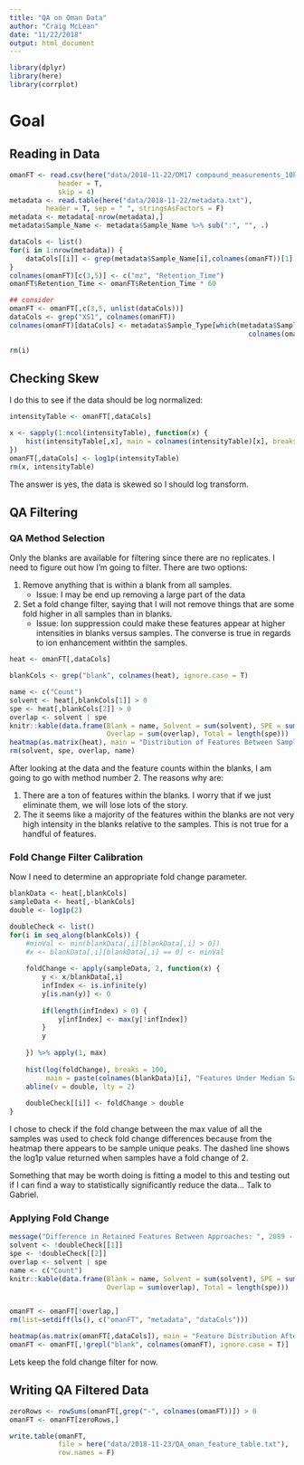 ```yaml
---
title: "QA on Oman Data"
author: "Craig McLean"
date: "11/22/2018"
output: html_document
---
```


```r
library(dplyr)
library(here)
library(corrplot)
```

# Goal

## Reading in Data 

```r
omanFT <- read.csv(here("data/2018-11-22/OM17 compound_measurements_10k_blanks.csv"), 
            header = T, 
            skip = 4)
metadata <- read.table(here("data/2018-11-22/metadata.txt"), 
         header = T, sep = " ", stringsAsFactors = F)
metadata <- metadata[-nrow(metadata),]
metadata$Sample_Name <- metadata$Sample_Name %>% sub(":", "", .)

dataCols <- list()
for(i in 1:nrow(metadata)) {
    dataCols[[i]] <- grep(metadata$Sample_Name[i],colnames(omanFT))[1]
}
colnames(omanFT)[c(3,5)] <- c("mz", "Retention_Time")
omanFT$Retention_Time <- omanFT$Retention_Time * 60

## consider
omanFT <- omanFT[,c(3,5, unlist(dataCols))]
dataCols <- grep("XS1", colnames(omanFT))
colnames(omanFT)[dataCols] <- metadata$Sample_Type[which(metadata$Sample_Name %in% 
                                                           colnames(omanFT)[dataCols])]

rm(i)
```

## Checking Skew

I do this to see if the data should be log normalized:

```r
intensityTable <- omanFT[,dataCols]

x <- sapply(1:ncol(intensityTable), function(x) {
    hist(intensityTable[,x], main = colnames(intensityTable)[x], breaks = 250)  
}) 
omanFT[,dataCols] <- log1p(intensityTable)
rm(x, intensityTable)
```

The answer is yes, the data is skewed so I should log transform.

## QA Filtering 

### QA Method Selection

Only the blanks are available for filtering since there are no replicates. I need to figure out how I'm going to filter. There are two options:

1) Remove anything that is within a blank from all samples.
    - Issue: I may be end up removing a large part of the data
2) Set a fold change filter, saying that I will not remove things that are some fold higher in all samples than in blanks. 
    - Issue: Ion suppression could make these features appear at higher intensities in blanks versus samples. The converse is true in regards to ion enhancement withtin the samples. 

```r
heat <- omanFT[,dataCols]

blankCols <- grep("blank", colnames(heat), ignore.case = T)

name <- c("Count")
solvent <- heat[,blankCols[1]] > 0
spe <- heat[,blankCols[2]] > 0
overlap <- solvent | spe
knitr::kable(data.frame(Blank = name, Solvent = sum(solvent), SPE = sum(spe), 
                        Overlap = sum(overlap), Total = length(spe)))
heatmap(as.matrix(heat), main = "Distribution of Features Between Samples")
rm(solvent, spe, overlap, name)
```

After looking at the data and the feature counts within the blanks, I am going to go with method number 2. The reasons why are:

1) There are a ton of features within the blanks. I worry that if we just eliminate them, we will lose lots of the story.
2) The it seems like a majority of the features within the blanks are not very high intensity in the blanks relative to the samples. This is not true for a handful of features. 

### Fold Change Filter Calibration

Now I need to determine an appropriate fold change parameter. 

```r
blankData <- heat[,blankCols]
sampleData <- heat[,-blankCols]
double <- log1p(2)

doubleCheck <- list()
for(i in seq_along(blankCols)) {
    #minVal <- min(blankData[,i][blankData[,i] > 0])
    #x <- blankData[,i][blankData[,i] == 0] <- minVal
    
    foldChange <- apply(sampleData, 2, function(x) {
        y <- x/blankData[,i]
        infIndex <- is.infinite(y)
        y[is.nan(y)] <- 0
        
        if(length(infIndex) > 0) {
            y[infIndex] <- max(y[!infIndex])    
        }
        y
        
    }) %>% apply(1, max)
    
    hist(log(foldChange), breaks = 100, 
         main = paste(colnames(blankData)[i], "Features Under Median Sample Intensity"))
    abline(v = double, lty = 2)
    
    doubleCheck[[i]] <- foldChange > double
}
```

I chose to check if the fold change between the max value of all the samples was used to check fold change differences because from the heatmap there appears to be sample unique peaks. The dashed line shows the log1p value returned when samples have a fold change of 2. 

Something that may be worth doing is fitting a model to this and testing out if I can find a way to statistically significantly reduce the data... Talk to Gabriel.  

### Applying Fold Change

```r
message("Difference in Retained Features Between Approaches: ", 2089 - 1242)
solvent <- !doubleCheck[[1]]
spe <- !doubleCheck[[2]]
overlap <- solvent | spe
name <- c("Count")
knitr::kable(data.frame(Blank = name, Solvent = sum(solvent), SPE = sum(spe), 
                        Overlap = sum(overlap), Total = length(spe)))


omanFT <- omanFT[!overlap,]
rm(list=setdiff(ls(), c("omanFT", "metadata", "dataCols")))
```

```r
heatmap(as.matrix(omanFT[,dataCols]), main = "Feature Distribution After QA")
omanFT <- omanFT[,!grepl("blank", colnames(omanFT), ignore.case = T)]
```


Lets keep the fold change filter for now. 

## Writing QA Filtered Data

```r
zeroRows <- rowSums(omanFT[,grep("-", colnames(omanFT))]) > 0
omanFT <- omanFT[zeroRows,]

write.table(omanFT, 
            file = here("data/2018-11-23/QA_oman_feature_table.txt"),
            row.names = F)
```


